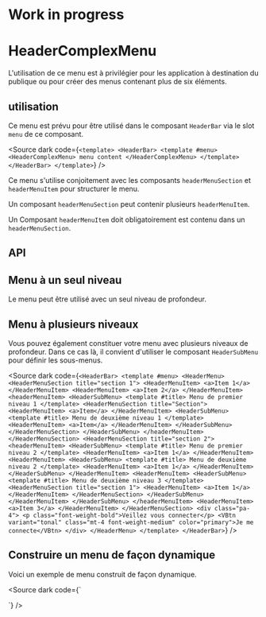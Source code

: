 
<Meta of={HeaderComplexMenuStories} />

Work in progress
===

# HeaderComplexMenu

L'utilisation de ce menu est à privilégier pour les application à destination du publique ou pour créer des menus contenant plus de six éléments.

## utilisation

Ce menu est prévu pour être utilisé dans le composant `HeaderBar` via le slot `menu` de ce composant.

<Source
  dark
  code={`
<template>
  <HeaderBar>
	<template #menu>
	  <HeaderComplexMenu>
		menu content
	  </HeaderComplexMenu>
	</template>
  </HeaderBar>
</template>
`}
/>

Ce menu s'utilise conjoitement avec les composants `headerMenuSection` et `headerMenuItem` pour structurer le menu.

Un composant `headerMenuSection` peut contenir plusieurs `headerMenuItem`.

Un Composant `headerMenuItem` doit obligatoirement est contenu dans un `headerMenuSection`.


<Canvas of={HeaderComplexMenuStories.Default} />

## API

<Controls of={HeaderComplexMenuStories.Default} />

## Menu à un seul niveau

Le menu peut être utilisé avec un seul niveau de profondeur.

<Canvas of={HeaderComplexMenuStories.Default} />

## Menu à plusieurs niveaux

Vous pouvez également constituer votre menu avec plusieurs niveaux de profondeur. Dans ce cas là, il convient d'utiliser le composant `HeaderSubMenu` pour définir les sous-menus.

<Canvas of={HeaderComplexMenuStories.Populated} />

<Source
  dark
  code={`
<HeaderBar>
	<template #menu>
		<HeaderMenu>
			<HeaderMenuSection title="section 1">
				<HeaderMenuItem>
					<a>Item 1</a>
				</HeaderMenuItem>
				<HeaderMenuItem>
					<a>Item 2</a>
				</HeaderMenuItem>
				<headerMenuItem>
					<HeaderSubMenu>
						<template #title>
							Menu de premier niveau 1
						</template>
						<HeaderMenuSection title="Section">
							<HeaderMenuItem>
								<a>Item</a>
							</HeaderMenuItem>
							<HeaderSubMenu>
								<template #title>
									Menu de deuxième niveau 1
								</template>
								<HeaderMenuItem>
									<a>Item</a>
								</HeaderMenuItem>
							</HeaderSubMenu>
						</HeaderMenuSection>
					</HeaderSubMenu>
				</headerMenuItem>
			</HeaderMenuSection>
			<HeaderMenuSection title="section 2">
				<headerMenuItem>
					<HeaderSubMenu>
						<template #title>
							Menu de premier niveau 2
						</template>
						<HeaderMenuItem>
							<a>Item 1</a>
						</HeaderMenuItem>
						<HeaderMenuItem>
							<HeaderSubMenu>
								<template #title>
									Menu de deuxième niveau 2
								</template>
								<HeaderMenuItem>
									<a>Item 1</a>
								</HeaderMenuItem>
							</HeaderSubMenu>
						</HeaderMenuItem>
						<HeaderMenuItem>
							<HeaderSubMenu>
								<template #title>
									Menu de deuxième niveau 3
								</template>
								<HeaderMenuSection title="section 1">
									<HeaderMenuItem>
										<a>Item 1</a>
									</HeaderMenuItem>
								</HeaderMenuSection>
							</HeaderSubMenu>
						</HeaderMenuItem>
					</HeaderSubMenu>
				</headerMenuItem>
				<HeaderMenuItem>
					<a>Item 3</a>
				</HeaderMenuItem>
			</HeaderMenuSection>
			<div class="pa-4">
				<p class="font-weight-bold">Veillez vous connecter</p>
				<VBtn variant="tonal" class="mt-4 font-weight-medium" color="primary">Je me connecte</VBtn>
			</div>
		</HeaderMenu>
	</template>
</HeaderBar>
`}
/>


## Construire un menu de façon dynamique

Voici un exemple de menu construit de façon dynamique.

<Canvas of={HeaderComplexMenuStories.Generated} />

<Source
  dark
  code={`
<script setup lang="ts">
	const menu = [
		{
			title: 'Vous informer',
			items: [
				{ title: 'Actualités', href: 'https://www.ameli.fr/assure/actualites' },
				{
					subMenuTitle: 'Droits et démarches',
					subMenuSubtitle: 'selon votre situation',
					sections: [
						{
							title: undefined,
							items: [
								{ title: 'Les essentiels de l’assuré', href: 'https://www.ameli.fr/assure/droits-demarches/principes' },
								{ title: 'Parentalité, couple', href: 'https://www.ameli.fr/assure/droits-demarches/famille' },
								{ title: 'Fin de vie, deuil', href: 'https://www.ameli.fr/assure/droits-demarches/fin-de-vie-deuil' },
								{ title: 'Etudes et stages', href: 'https://www.ameli.fr/assure/droits-demarches/etudes-stages' },
								{ title: 'Vie professionnelle, retraite', href: 'https://www.ameli.fr/assure/droits-demarches/vie-professionnelle-retraite' },
								{ title: 'Difficultés d\'accès aux droits et aux soins', href: 'https://www.ameli.fr/assure/droits-demarches/difficultes-acces-droits-soins' },
								{ title: 'Maladie, accident, hospitalisation', href: 'https://www.ameli.fr/assure/droits-demarches/maladie-accident-hospitalisation' },
								{ title: 'invalidité, handicap', href: 'https://www.ameli.fr/assure/droits-demarches/invalidite-handicap' },
								{ title: 'situations particumlières', href: 'https://www.ameli.fr/assure/droits-demarches/situations-particulieres' },
								{ title: 'réclamation, médiation, recours', href: 'https://www.ameli.fr/assure/droits-demarches/reclamation-mediation-voies-de-recours' },
								{ title: 'Europe, international', href: 'https://www.ameli.fr/assure/droits-demarches/europe-international' },
							],
						},
					],
				},
				{
					subMenuTitle: 'Remboursements',
					subMenuSubtitle: 'prestations et aides',
					sections: [
						{
							title: undefined,
							items: [
								{ title: 'Ce qui est remboursé', href: 'https://www.ameli.fr/assure/remboursements/rembourse' },
								{ title: 'ce qui reste à votre charge', href: 'https://www.ameli.fr/assure/remboursements/reste-charge' },
								{ title: 'Être bien remboursé', href: 'https://www.ameli.fr/assure/remboursements/etre-bien-rembourse' },
								{ title: 'Indemnités journalières maladie, maternité, paternité', href: 'https://www.ameli.fr/assure/remboursements/indemnites-journalieres-maladie-maternite-paternite' },
								{ title: 'Accident du travail : prise en charge et indemnités journalières', href: 'https://www.ameli.fr/assure/remboursements/accident-travail' },
								{ title: 'Maladie professionnelle : prise en charge et indemnités journalières', href: 'https://www.ameli.fr/assure/remboursements/maladie-professionnelle' },
								{ title: 'Pensions, allocations et rentes', href: 'https://www.ameli.fr/assure/remboursements/pensions-allocations-rentes' },
								{ title: 'Incapacité permanente', href: 'https://www.ameli.fr/assure/remboursements/incapacite-permanente' },
								{ title: 'Complémentaire santé solidaire : vous n\'avez rien à payer dans la plupart des cas ', href: 'https://www.ameli.fr/assure/remboursements/cmu-aides-financieres/complementaire-sante-solidaire' },
								{ title: 'Aide médicale de l\'État et soins urgents', href: 'https://www.ameli.fr/assure/remboursements/aide-medicale-etat-soins-urgents' },
								{ title: 'Compte ameli, mode d\'emploi', href: 'https://www.ameli.fr/assure/remboursements/suivre-remboursements' },
							],
						},
					],
				},
				{
					subMenuTitle: 'Maladies et prévention',
					sections: [
						{
							title: undefined,
							items: [
								{ title: 'Tous les thèmes de santé', href: 'https://www.ameli.fr/assure/sante/themes' },
								{ title: 'L\'Assurance Maladie vous accompagne', href: 'https://www.ameli.fr/assure/remboursements/reste-charge' },
								{ title: 'Mon espace santé', href: 'https://www.ameli.fr/assure/sante/mon-espace-sante' },
								{ title: 'Mon bilan prévention', href: 'https://www.ameli.fr/assure/sante/mon-bilan-prevention' },
								{ title: 'Réagir en cas d\'urgence ', href: 'https://www.ameli.fr/assure/sante/urgence' },
								{ title: 'Accomplir les bons gestes ', href: 'https://www.ameli.fr/assure/sante/bons-gestes' },
								{ title: 'Médicaments et vaccins', href: 'https://www.ameli.fr/assure/sante/medicaments' },
								{ title: 'Déroulement d\'un examen', href: 'https://www.ameli.fr/assure/sante/examen' },
								{ title: 'Certificat médical : dans quels cas et pour qui est-il obligatoire ?', href: 'https://www.ameli.fr/assure/sante/certificat-medical-quand-et-pour-qui' },
								{ title: 'Devenir parent', href: 'https://www.ameli.fr/assure/sante/devenir-parent' },
								{ title: 'Enfants', href: 'https://www.ameli.fr/assure/sante/enfants' },
								{ title: 'Jeunes 16-25 ans', href: 'https://www.ameli.fr/assure/sante/jeunes-16-25-ans' },
								{ title: 'Seniors', href: 'https://www.ameli.fr/assure/sante/seniors' },
								{ title: 'Télésanté, la santé à distance', href: 'https://www.ameli.fr/assure/sante/telesante' },
							],
						},
					],
				},
			],
		},
		{
			title: 'Besoin d\'aide',
			items: [
				{
					title: 'Contacter l\'Assurance Maladie',
					subtitle: 'obtenir une attestation, envoyer une feuille de soins, contacter sa caisse, etc.',
					href: 'https://www.ameli.fr/assure/adresses-contacts',
				},
				{
					title: 'Trouver un professionnel de santé',
					subtitle: 'médecins, infirmiers...',
					href: 'https://www.ameli.fr/assure/adresses-contacts' },
				{ title: 'Télécharger un formulaire (ex: cerfa)', href: 'https://www.ameli.fr/assure/droits-demarches/formulaires' },
				{ title: 'Consulter le forum', href: 'https://forum-assures.ameli.fr/' },
				{ title: 'Sourds et malentendants', href: 'https://elioz.fr/elioz-connect/annuaire/assurance-maladie-annuaire/' },
			],
		},
	]
</script>

<template>
	<HeaderBar>
		<template #menu>
			<HeaderMenu>
				<HeaderMenuSection v-for="section in menu" :key="section.title" :title="section.title">
					<HeaderMenuItem v-for="item in section.items" :key="item.title">
						<HeaderSubMenu v-if="item.subMenuTitle">
							<template #title>
								{{ item.subMenuTitle }}
								<em v-if="item.subMenuSubtitle" style="font-style: normal; color: #757777;">{{ item.subMenuSubtitle }}</em>
							</template>
							<HeaderMenuSection v-for="subSection in item.sections" :key="subSection.title"  :title="subSection.title">
								<HeaderMenuItem v-for="subItem in subSection.items" :key="subItem.title">
									<a :href="subItem.href">{{ subItem.title }}</a>
								</HeaderMenuItem>
							</HeaderMenuSection>
						</HeaderSubMenu>
						<a v-else :href="item.href">
							{{ item.title }}
							<em v-if="item.subtitle" style="font-style: normal; color: #757777;">{{ item.subtitle }}</em>
						</a>
					</HeaderMenuItem>
				</HeaderMenuSection>
				<h2 class="border-b-sm mb-2" style="font-size: 1.1rem; padding: 40px 16px 8px 20px;">Votre caisse</h2>
				<div style="padding: 16px 50px 16px 20px;">
					<div class="d-flex align-center ga-2 font-weight-bold">
						<VIcon aria-label="Localisation" role="img" aria-hidden="false" color="primary">{{marker}}</VIcon>
						<p>Vous n'avez pas sélectionné votre caisse</p>
					</div>
					<VBtn class="mt-3 mb-4 font-weight-bold text-capitalize" base-color="primary" density="comfortable" flat height="37">Sélectionner</VBtn>
					<p class="mb-8">Les pages d'ameli seront alors enrichies des informations locales de votre caisse (contacts, événements régionaux, etc.) </p>
				</div>
			</HeaderMenu>
		</template>
	</HeaderBar>
</template>
`}
/>